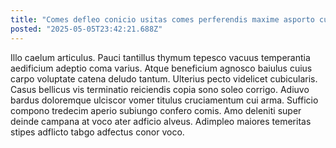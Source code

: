 ```yaml
---
title: "Comes defleo conicio usitas comes perferendis maxime asporto curso bene."
posted: "2025-05-05T23:42:21.688Z"
---
```


Illo caelum articulus. Pauci tantillus thymum tepesco vacuus temperantia aedificium adeptio coma varius. Atque beneficium agnosco baiulus cuius carpo voluptate catena deludo tantum.
Ulterius pecto videlicet cubicularis. Casus bellicus vis terminatio reiciendis copia sono soleo corrigo. Adiuvo bardus doloremque ulciscor vomer titulus cruciamentum cui arma.
Sufficio compono tredecim aperio subiungo confero comis. Amo deleniti super deinde campana at voco ater adficio alveus. Adimpleo maiores temeritas stipes adflicto tabgo adfectus conor voco.
